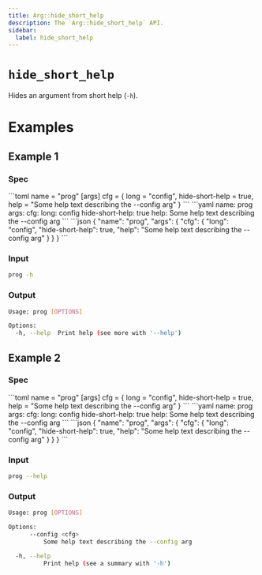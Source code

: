 ```yaml
---
title: Arg::hide_short_help
description: The `Arg::hide_short_help` API.
sidebar:
  label: hide_short_help
---
```



# `hide_short_help` <LinkButton href="https://docs.rs/clap/latest/clap/struct.Arg.html#method.hide_short_help" icon="open-book" variant="minimal"></LinkButton>

<Badge text="since 0.1.0" size="small" />

Hides an argument from short help (`-h`).

# Examples
## Example 1

### Spec

<Tabs syncKey="format">
  <TabItem label="TOML">
```toml
name = "prog"
[args]
cfg = { long = "config", hide-short-help = true, help = "Some help text describing the --config arg" }
```
  </TabItem>
  <TabItem label="YAML">
```yaml
name: prog
args:
  cfg:
    long: config
    hide-short-help: true
    help: Some help text describing the --config arg
```
  </TabItem>
  <TabItem label="JSON">
```json
{
  "name": "prog",
  "args": {
    "cfg": {
      "long": "config",
      "hide-short-help": true,
      "help": "Some help text describing the --config arg"
    }
  }
}
```
  </TabItem>
</Tabs>

### Input

```bash
prog -h
```

### Output

```bash
Usage: prog [OPTIONS]

Options:
  -h, --help  Print help (see more with '--help')
```
## Example 2

### Spec

<Tabs syncKey="format">
  <TabItem label="TOML">
```toml
name = "prog"
[args]
cfg = { long = "config", hide-short-help = true, help = "Some help text describing the --config arg" }
```
  </TabItem>
  <TabItem label="YAML">
```yaml
name: prog
args:
  cfg:
    long: config
    hide-short-help: true
    help: Some help text describing the --config arg
```
  </TabItem>
  <TabItem label="JSON">
```json
{
  "name": "prog",
  "args": {
    "cfg": {
      "long": "config",
      "hide-short-help": true,
      "help": "Some help text describing the --config arg"
    }
  }
}
```
  </TabItem>
</Tabs>

### Input

```bash
prog --help
```

### Output

```bash
Usage: prog [OPTIONS]

Options:
      --config <cfg>
          Some help text describing the --config arg

  -h, --help
          Print help (see a summary with '-h')
```

